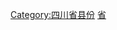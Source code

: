 {{Catnav|頁面分類|各種主題的頁面分類|依中国各省来作的分类|中国各省行政区划|四川行政区划|四川省县份}}
{{Catnav|頁面分類|...|各國行政區劃|中国行政区划|中華人民共和國縣級行政區|中华人民共和国县份|四川省县份}}

[[Category:四川省县份|Category:四川省县份]]
[[Category:中国各省自治县|省]]